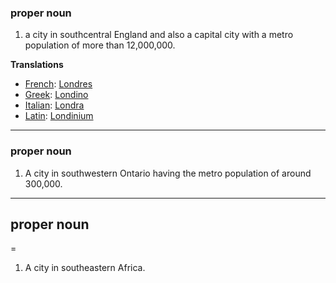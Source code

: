 ===proper noun===

# a city in southcentral England and also a capital city with a metro population of more than 12,000,000.

'''Translations'''

*[[French]]: [[Londres]]
*[[Greek]]: [[Londino]]
*[[Italian]]: [[Londra]]
*[[Latin]]: [[Londinium]]

----

===proper noun===

#A city in southwestern Ontario having the metro population of around 300,000.

----

==proper noun===

#A city in southeastern Africa.